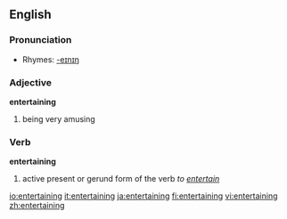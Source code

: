==English==

===Pronunciation===
*Rhymes: [[Rhymes:English:-eɪnɪŋ|-eɪnɪŋ]]

===Adjective===
'''entertaining'''

# being very amusing

===Verb===
'''entertaining'''

# active present or gerund form of the verb ''to [[entertain]]''

[[io:entertaining]]
[[it:entertaining]]
[[ja:entertaining]]
[[fi:entertaining]]
[[vi:entertaining]]
[[zh:entertaining]]